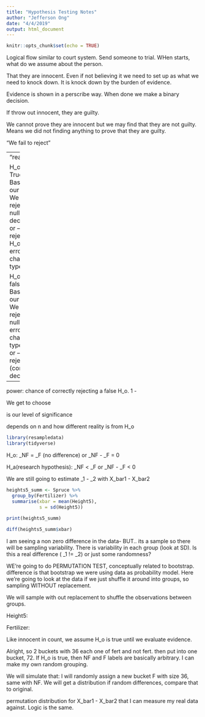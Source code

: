 ```yaml
---
title: "Hypothesis Testing Notes"
author: "Jefferson Ong"
date: "4/4/2019"
output: html_document
---
```


```r
knitr::opts_chunk$set(echo = TRUE)
```



Logical flow similar to court system. Send someone to trial. WHen starts, what do we assume about the person.

That they are innocent. Even if not believing it we need to set up as what we need to knock down. It is knock down by the burden of evidence. 

Evidence is shown in a perscribe way. When done we make a binary decision. 

If throw out innocent, they are guilty. 

We cannot prove they are innocent but we may find that they are not guilty. Means we did not finding anything to prove that they are guilty. 

"We fail to reject" 

----
"reality"

H_o is True: Based on our test. We fail to reject the null(correct decision) -- or -- we reject H_o(Type 1 error(\alpha, the chance of type I))

H_o is false: Based on our test. We fail to reject the null(Type 2 error(\beta, the chance of type II)) -- or -- we reject H_o (correct decision)

----

power: chance of correctly rejecting a false H_o. 1 - \beta

We get to choose \alpha

\alpha is our level of significance

\beta depends on n and how different reality is from H_o

```r
library(resampledata)
library(tidyverse)
```

H_o: \mu_NF = \mu_F (no difference) or \mu_NF - \mu_F = 0

H_a(research hypothesis): \mu_NF < \mu_F  or \mu_NF - \mu_F < 0

We are still going to estimate \mu_1 - \mu_2 with X_bar1 - X_bar2

```r
heights5_summ <- Spruce %>%
  group_by(Fertilizer) %>%
  summarise(xbar = mean(Height5),
            s = sd(Height5))
  
print(heights5_summ)

diff(heights5_summ$xbar)
```

I am seeing a non zero difference in the data- BUT.. its a sample so there will be sampling variability. There is variability in each group (look at SD). Is this a real difference ( \mu_1 != \mu_2) or just some randomness?

WE're going to do PERMUTATION TEST, conceptually related to bootstrap. difference is that bootstrap we were using data as probability model. Here we're going to look at the data if we just shuffle it around into groups, so sampling WITHOUT replacement. 

We will sample with out replacement to shuffle the observations between groups.

Height5:

Fertilizer: 

Like innocent in count, we assume H_o is true until we evaluate evidence. 

Alright, so 2 buckets with 36 each one of fert and not fert. then put into one bucket, 72. If H_o is true, then NF and F labels are basically arbitrary. I can make my own random grouping. 

We will simulate that: I will randomly assign a new bucket F with size 36, same with NF. We will get a distribution if random differences, compare that to original.

permutation distribution for X_bar1 - X_bar2 that I can measure my real data against. Logic is the same. 


































































